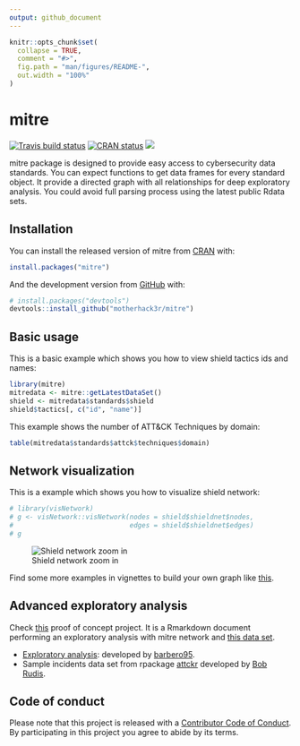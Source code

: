 ```yaml
---
output: github_document
---
```


<!-- README.md is generated from README.Rmd. Please edit that file -->

```r
knitr::opts_chunk$set(
  collapse = TRUE,
  comment = "#>",
  fig.path = "man/figures/README-",
  out.width = "100%"
)
```

# mitre

<!-- badges: start -->
[![Travis build status](https://travis-ci.org/motherhack3r/mitre.svg?branch=devel)](https://travis-ci.org/motherhack3r/mitre)
[![CRAN status](https://www.r-pkg.org/badges/version/mitre)](https://cran.r-project.org/package=mitre)
[![](https://cranlogs.r-pkg.org/badges/mitre)](https://cran.r-project.org/package=mitre)
<!-- badges: end -->

mitre package is designed to provide easy access to cybersecurity data standards.
You can expect functions to get data frames for every standard object.
It provide a directed graph with all relationships for deep exploratory analysis.
You could avoid full parsing process using the latest public Rdata sets.

## Installation

You can install the released version of mitre from [CRAN](https://CRAN.R-project.org) with:

``` r
install.packages("mitre")
```

And the development version from [GitHub](https://github.com/) with:

``` r
# install.packages("devtools")
devtools::install_github("motherhack3r/mitre")
```
## Basic usage

This is a basic example which shows you how to view shield tactics ids and names:

```r
library(mitre)
mitredata <- mitre::getLatestDataSet()
shield <- mitredata$standards$shield
shield$tactics[, c("id", "name")]
```
This example shows the number of ATT&CK Techniques by domain:

```r
table(mitredata$standards$attck$techniques$domain)
```


## Network visualization

This is a example which shows you how to visualize shield network:

```r
# library(visNetwork)
# g <- visNetwork::visNetwork(nodes = shield$shieldnet$nodes,
#                             edges = shield$shieldnet$edges)
# g
```

![Shield network zoom in](vignettes/images/readme_example.png)  

Find some more examples in vignettes to build your own graph like [this](https://security.shinyapps.io/mitreshield/). 

## Advanced exploratory analysis
Check [this](https://datadrivensecurity-project.web.app/) proof of concept project. It is a Rmarkdown document performing an exploratory analysis with mitre network and [this data set]().

 - [Exploratory analysis](https://github.com/Barbero95/DataDrivenSecurity-Project): developed by [barbero95](https://github.com/Barbero95). 
 - Sample incidents data set from rpackage [attckr](https://github.com/hrbrmstr/attckr/tree/master/inst/extdat) developed by [Bob Rudis](https://github.com/hrbrmstr).

## Code of conduct

Please note that this project is released with a [Contributor Code of Conduct](https://pkgdown.r-lib.org/CODE_OF_CONDUCT.html). By participating in this project you agree to abide by its terms.
